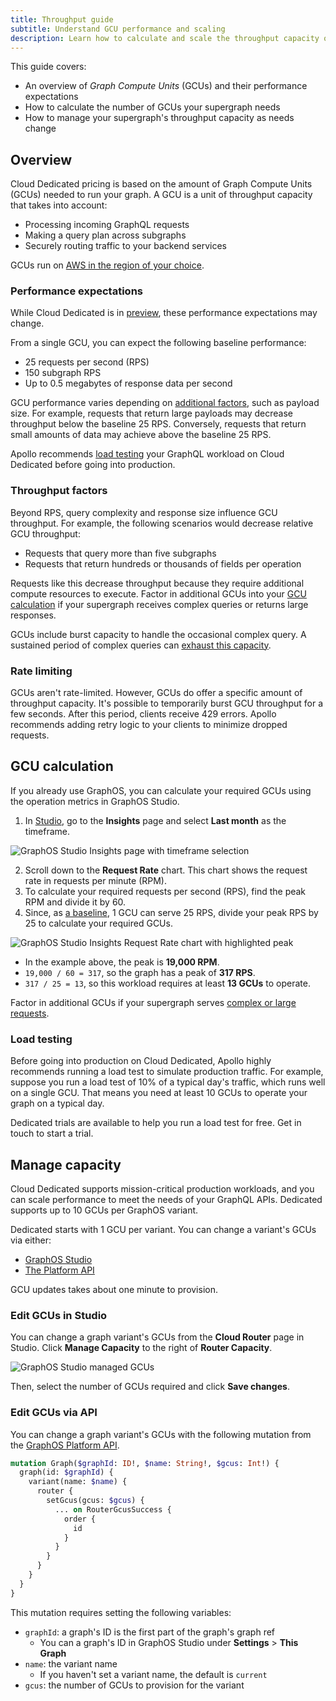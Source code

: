 ```yaml
---
title: Throughput guide
subtitle: Understand GCU performance and scaling
description: Learn how to calculate and scale the throughput capacity of your cloud supergraph.
---
```


<DedicatedPreview />

This guide covers:

- An overview of _Graph Compute Units_ (GCUs) and their performance expectations
- How to calculate the number of GCUs your supergraph needs
- How to manage your supergraph's throughput capacity as needs change

## Overview

Cloud Dedicated pricing is based on the amount of Graph Compute Units (GCUs) needed to run your graph. A GCU is a unit of throughput capacity that takes into account:

- Processing incoming GraphQL requests
- Making a query plan across subgraphs
- Securely routing traffic to your backend services

GCUs run on [AWS in the region of your choice](./#runs-on-aws).

### Performance expectations

<PreviewFeature>

While Cloud Dedicated is in [preview](#private-preview), these performance expectations may change.

</PreviewFeature>

From a single GCU, you can expect the following baseline performance:

- 25 requests per second (RPS)
- 150 subgraph RPS
- Up to 0.5 megabytes of response data per second

GCU performance varies depending on [additional factors](#throughput-factors), such as payload size. For example, requests that return large payloads may decrease throughput below the baseline 25 RPS. Conversely, requests that return small amounts of data may achieve above the baseline 25 RPS.

Apollo recommends [load testing](#load-testing) your GraphQL workload on Cloud Dedicated before going into production.

### Throughput factors

Beyond RPS, query complexity and response size influence GCU throughput. For example, the following scenarios would decrease relative GCU throughput:

- Requests that query more than five subgraphs
- Requests that return hundreds or thousands of fields per operation

Requests like this decrease throughput because they require additional compute resources to execute.
Factor in additional GCUs into your [GCU calculation](#gcu-calculation) if your supergraph receives complex queries or returns large responses.

<Note>

GCUs include burst capacity to handle the occasional complex query. A sustained period of complex queries can [exhaust this capacity](#rate-limiting).

</Note>

### Rate limiting

GCUs aren't rate-limited. However, GCUs do offer a specific amount of throughput capacity. It's possible to temporarily burst GCU throughput for a few seconds. After this period, clients receive 429 errors. Apollo recommends adding retry logic to your clients to minimize dropped requests.

## GCU calculation

If you already use GraphOS, you can calculate your required GCUs using the operation metrics in GraphOS Studio.

1. In [Studio](https://studio.apollographql.com?referrer=docs-content), go to the **Insights** page and select **Last month** as the timeframe.

<img
  className="screenshot"
  alt="GraphOS Studio Insights page with timeframe selection"
  src="../../img/cloud-dedicated/insights-page.png"
/>

2. Scroll down to the **Request Rate** chart. This chart shows the request rate in requests per minute (RPM).
3. To calculate your required requests per second (RPS), find the peak RPM and divide it by 60.
4. Since, as [a baseline](#performance-expectations), 1 GCU can serve 25 RPS, divide your peak RPS by 25 to calculate your required GCUs.

<img
  className="screenshot"
  alt="GraphOS Studio Insights Request Rate chart with highlighted peak"
  src="../../img/cloud-dedicated/request-rate.png"
/>

- In the example above, the peak is **19,000 RPM**.
- `19,000 / 60 = 317`, so the graph has a peak of **317 RPS**.
- `317 / 25 = 13`, so this workload requires at least **13 GCUs** to operate.

<Note>

Factor in additional GCUs if your supergraph serves [complex or large requests](#throughput-factors).

</Note>

### Load testing

Before going into production on Cloud Dedicated, Apollo highly recommends running a load test to simulate production traffic.
For example, suppose you run a load test of 10% of a typical day's traffic, which runs well on a single GCU. That means you need at least 10 GCUs to operate your graph on a typical day.

Dedicated trials are available to help you run a load test for free. <TrackableLink href="https://www.apollographql.com/contact-sales?type=dedicated&referrer=docs" eventName="content_contact_cloud">Get in touch</TrackableLink> to start a trial.

## Manage capacity

Cloud Dedicated supports mission-critical production workloads, and you can scale performance to meet the needs of your GraphQL APIs.
Dedicated supports up to 10 GCUs per GraphOS variant.

Dedicated starts with 1 GCU per variant. You can change a variant's GCUs via either:

- [GraphOS Studio](#edit-gcus-in-studio)
- [The Platform API](#edit-gcus-via-api)

<Note>

GCU updates takes about one minute to provision.

</Note>

### Edit GCUs in Studio

You can change a graph variant's GCUs from the **Cloud Router** page in Studio.
Click **Manage Capacity** to the right of **Router Capacity**.

<img
  className="screenshot"
  alt="GraphOS Studio managed GCUs"
  src="../../img/cloud-dedicated/manage-capacity.png"
/>

Then, select the number of GCUs required and click **Save changes**.

### Edit GCUs via API

You can change a graph variant's GCUs with the following mutation from the [GraphOS Platform API](/graphos/platform-api/).

```graphql
mutation Graph($graphId: ID!, $name: String!, $gcus: Int!) {
  graph(id: $graphId) {
    variant(name: $name) {
      router {
        setGcus(gcus: $gcus) {
          ... on RouterGcusSuccess {
            order {
              id
            }
          }
        }
      }
    }
  }
}
```

This mutation requires setting the following variables:

- `graphId`: a graph's ID is the first part of the graph's graph ref
  - You can a graph's ID in GraphOS Studio under **Settings** > **This Graph**
- `name`: the variant name
  - If you haven't set a variant name, the default is `current`
- `gcus`: the number of GCUs to provision for the variant
